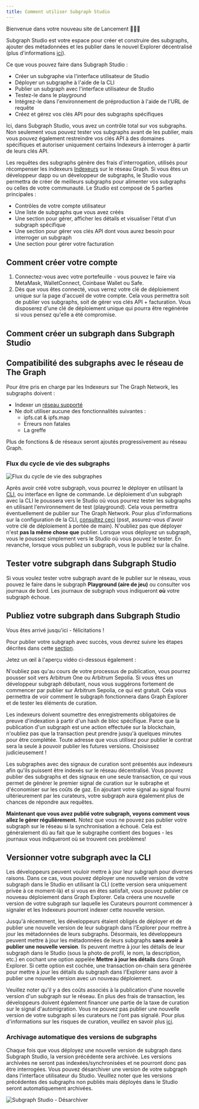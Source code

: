 ```yaml
---
title: Comment utiliser Subgraph Studio
---
```


Bienvenue dans votre nouveau site de Lancement 👩🏽‍🚀

Subgraph Studio est votre espace pour créer et construire des subgraphs, ajouter des métadonnées et les publier dans le nouvel Explorer décentralisé (plus d'informations [ici](/network/explorer)).

Ce que vous pouvez faire dans Subgraph Studio :

- Créer un subgraphe via l'interface utilisateur de Studio
- Déployer un subgraphe à l'aide de la CLI
- Publier un subgraph avec l'interface utilisateur de Studio
- Testez-le dans le playground
- Intégrez-le dans l'environnement de préproduction à l'aide de l'URL de requête
- Créez et gérez vos clés API pour des subgraphs spécifiques

Ici, dans Subgraph Studio, vous avez un contrôle total sur vos subgraphs. Non seulement vous pouvez tester vos subgraphs avant de les publier, mais vous pouvez également restreindre vos clés API à des domaines spécifiques et autoriser uniquement certains Indexeurs à interroger à partir de leurs clés API.

Les requêtes des subgraphs génère des frais d'interrogation, utilisés pour récompenser les indexeurs [Indexeurs](/network/indexing) sur le réseau Graph. Si vous êtes un développeur dapp ou un développeur de subgraphs, le Studio vous permettra de créer de meilleurs subgraphs pour alimenter vos subgraphs ou celles de votre communauté. Le Studio est composé de 5 parties principales :

- Contrôles de votre compte utilisateur
- Une liste de subgraphs que vous avez créés
- Une section pour gérer, afficher les détails et visualiser l'état d'un subgraph spécifique
- Une section pour gérer vos clés API dont vous aurez besoin pour interroger un subgraph
- Une section pour gérer votre facturation

## Comment créer votre compte

1. Connectez-vous avec votre portefeuille - vous pouvez le faire via MetaMask, WalletConnect, Coinbase Wallet ou Safe.
1. Dès que vous êtes connecté, vous verrez votre clé de déploiement unique sur la page d'accueil de votre compte. Cela vous permettra soit de publier vos subgraphs, soit de gérer vos clés API + facturation. Vous disposerez d'une clé de déploiement unique qui pourra être regénérée si vous pensez qu'elle a été compromise.

## Comment créer un subgraph dans Subgraph Studio

<VideoEmbed youtube="nGIFuC69bSA" />

## Compatibilité des subgraphs avec le réseau de The Graph

Pour être pris en charge par les Indexeurs sur The Graph Network, les subgraphs doivent :

- Indexer un [réseau supporté](/developing/supported-networks)
- Ne doit utiliser aucune des fonctionnalités suivantes :
  - ipfs.cat & ipfs.map
  - Erreurs non fatales
  - La greffe

Plus de fonctions & de réseaux seront ajoutés progressivement au réseau Graph.

### Flux du cycle de vie des subgraphs

![Flux du cycle de vie des subgraphes](/img/subgraph-lifecycle.png)

Après avoir créé votre subgraph, vous pourrez le déployer en utilisant la [CLI](https://github.com/graphprotocol/graph-tooling/tree/main/packages/cli), ou interface en ligne de commande. Le déploiement d'un subgraph avec la CLI le poussera vers le Studio où vous pourrez tester les subgraphs en utilisant l'environnement de test (playground). Cela vous permettra éventuellement de publier sur The Graph Network. Pour plus d'informations sur la configuration de la CLI, [consultez ceci](/developing/defining-a-subgraph#install-the-graph-cli) (psst, assurez-vous d'avoir votre clé de déploiement à portée de main). N'oubliez pas que déployer n'est **pas la même chose que** publier. Lorsque vous déployez un subgraph, vous le poussez simplement vers le Studio où vous pouvez le tester. En revanche, lorsque vous publiez un subgraph, vous le publiez sur la chaîne.

## Tester votre subgraph dans Subgraph Studio

Si vous voulez tester votre subgraph avant de le publier sur le réseau, vous pouvez le faire dans le subgraph **Playground (aire de jeu)** ou consulter vos journaux de bord. Les journaux de subgraph vous indiqueront **où** votre subgraph échoue.

## Publiez votre subgraph dans Subgraph Studio

Vous êtes arrivé jusqu'ici - félicitations !

Pour publier votre subgraph avec succès, vous devrez suivre les étapes décrites dans cette [section](/publishing/publishing-a-subgraph/).

Jetez un œil à l'aperçu vidéo ci-dessous également :

<VideoEmbed youtube="satdwdbvzAQ" />

N'oubliez pas qu'au cours de votre processus de publication, vous pourrez pousser soit vers Arbitrum One ou Arbitrum Sepolia. Si vous êtes un développeur subgraph débutant, nous vous suggérons fortement de commencer par publier sur Arbitrum Sepolia, ce qui est gratuit. Cela vous permettra de voir comment le subgraph fonctionnera dans Graph Explorer et de tester les éléments de curation.

Les indexeurs doivent soumettre des enregistrements obligatoires de preuve d'indexation à partir d'un hash de bloc spécifique. Parce que la publication d'un subgraph est une action effectuée sur la blockchain, n'oubliez pas que la transaction peut prendre jusqu'à quelques minutes pour être complétée. Toute adresse que vous utilisez pour publier le contrat sera la seule à pouvoir publier les futures versions. Choisissez judicieusement !

Les subgraphes avec des signaux de curation sont présentés aux indexeurs afin qu'ils puissent être indexés sur le réseau décentralisé. Vous pouvez publier des subgraphs et des signaux en une seule transaction, ce qui vous permet de générer le premier signal de curation sur le subraphe et d'économiser sur les coûts de gaz. En ajoutant votre signal au signal fourni ultérieurement par les curateurs, votre subgraph aura également plus de chances de répondre aux requêtes.

**Maintenant que vous avez publié votre subgraph, voyons comment vous allez le gérer régulièrement.** Notez que vous ne pouvez pas publier votre subgraph sur le réseau si la synchronisation a échoué. Cela est généralement dû au fait que le subgraphe contient des bogues - les journaux vous indiqueront où se trouvent ces problèmes!

## Versionner votre subgraph avec la CLI

Les développeurs peuvent vouloir mettre à jour leur subgraph pour diverses raisons. Dans ce cas, vous pouvez déployer une nouvelle version de votre subgraph dans le Studio en utilisant la CLI (cette version sera uniquement privée à ce moment-là) et si vous en êtes satisfait, vous pouvez publier ce nouveau déploiement dans Graph Explorer. Cela créera une nouvelle version de votre subgraph sur laquelle les Curateurs pourront commencer à signaler et les Indexeurs pourront indexer cette nouvelle version.

Jusqu'à récemment, les développeurs étaient obligés de déployer et de publier une nouvelle version de leur subgraph dans l'Explorer pour mettre à jour les métadonnées de leurs subgraphs. Désormais, les développeurs peuvent mettre à jour les métadonnées de leurs subgraphs **sans avoir à publier une nouvelle version**. Ils peuvent mettre à jour les détails de leur subgraph dans le Studio (sous la photo de profil, le nom, la description, etc.) en cochant une option appelée **Mettre à jour les détails** dans Graph Explorer. Si cette option est cochée, une transaction on-chain sera générée pour mettre à jour les détails du subgraph dans l'Explorer sans avoir à publier une nouvelle version avec un nouveau déploiement.

Veuillez noter qu'il y a des coûts associés à la publication d'une nouvelle version d'un subgraph sur le réseau. En plus des frais de transaction, les développeurs doivent également financer une partie de la taxe de curation sur le signal d'automigration. Vous ne pouvez pas publier une nouvelle version de votre subgraph si les curateurs ne l'ont pas signalé. Pour plus d'informations sur les risques de curation, veuillez en savoir plus [ici](/network/curating).

### Archivage automatique des versions de subgraphs

Chaque fois que vous déployez une nouvelle version de subgraph dans Subgraph Studio, la version précédente sera archivée. Les versions archivées ne seront pas indexées/synchronisées et ne pourront donc pas être interrogées. Vous pouvez désarchiver une version de votre subgraph dans l'interface utilisateur du Studio. Veuillez noter que les versions précédentes des subgraphs non publiés mais déployés dans le Studio seront automatiquement archivées.

![Subgraph Studio - Désarchiver](/img/Unarchive.png)

